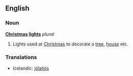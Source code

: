 ==English==

===Noun===
'''[[Christmas]] [[light]]s''' ''plural''

# Lights used at [[Christmas]] to decorate a [[tree]], [[house]] etc.

===Translations===
{{rfc-level|Translations at L3+ (AutoFormat would have corrected level of Translations)}}
{{top}}
* Icelandic: [[jólaljós]] {{n}}
{{mid}}
{{bottom}}
